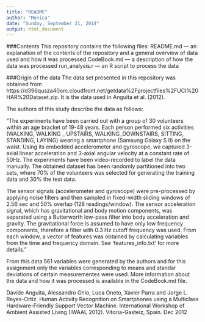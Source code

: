 ```yaml
---
title: "README"
author: "Monica"
date: "Sunday, September 21, 2014"
output: html_document
---
```

###Contents
This repository contains the following files:
README.md --- an explanation of the contents of the repository and a general overview of data used and how it was processed
CodeBook.md --- a description of how the data was processed
run_analysis.r --- an R script to process the data

###Origin of the data
The data set presented in this repository was obtained from 
https://d396qusza40orc.cloudfront.net/getdata%2Fprojectfiles%2FUCI%20HAR%20Dataset.zip. 
It is the data used in Anguita et al. (2012).

The authors of this study describe the data as follows:

"The experiments have been carried out with a group of 30 volunteers within an age bracket of 19-48 years. Each person performed six activities (WALKING, WALKING _ UPSTAIRS, WALKING_DOWNSTAIRS, SITTING, STANDING, LAYING) wearing a smartphone (Samsung Galaxy S II) on the waist. Using its embedded accelerometer and gyroscope, we captured 3-axial linear acceleration and 3-axial angular velocity at a constant rate of 50Hz. The experiments have been video-recorded to label the data manually. The obtained dataset has been randomly partitioned into two sets, where 70% of the volunteers was selected for generating the training data and 30% the test data. 

The sensor signals (accelerometer and gyroscope) were pre-processed by applying noise filters and then sampled in fixed-width sliding windows of 2.56 sec and 50% overlap (128 readings/window). The sensor acceleration signal, which has gravitational and body motion components, was separated using a Butterworth low-pass filter into body acceleration and gravity. The gravitational force is assumed to have only low frequency components, therefore a filter with 0.3 Hz cutoff frequency was used. From each window, a vector of features was obtained by calculating variables from the time and frequency domain. See 'features_info.txt' for more details."

From this data 561 variables were generated by the authors and for this assignment only the variables corresponding to means and standar deviations of certain measurementes were used.
More information about the data and how it was processed is available in the CodeBook.md file.


Davide Anguita, Alessandro Ghio, Luca Oneto, Xavier Parra and Jorge L. Reyes-Ortiz. Human Activity Recognition on Smartphones using a Multiclass Hardware-Friendly Support Vector Machine. International Workshop of Ambient Assisted Living (IWAAL 2012). Vitoria-Gasteiz, Spain. Dec 2012